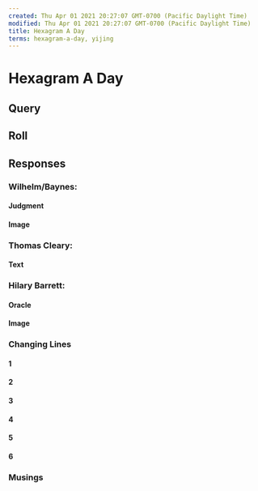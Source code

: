 ```yaml
---
created: Thu Apr 01 2021 20:27:07 GMT-0700 (Pacific Daylight Time)
modified: Thu Apr 01 2021 20:27:07 GMT-0700 (Pacific Daylight Time)
title: Hexagram A Day
terms: hexagram-a-day, yijing
---
```


# Hexagram A Day

## Query

## Roll

## Responses

### Wilhelm/Baynes:

#### Judgment

#### Image

### Thomas Cleary:

#### Text

### Hilary Barrett:

#### Oracle

#### Image

### Changing Lines

#### 1

#### 2

#### 3

#### 4

#### 5

#### 6

### Musings
